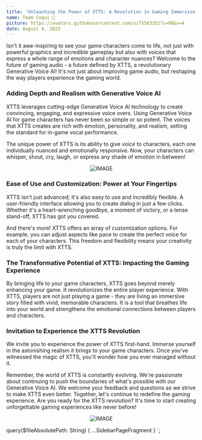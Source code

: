 ```yaml
---
title: 'Unleashing the Power of XTTS: A Revolution in Gaming Immersion'
name: Team Coqui 🐸
picture: https://avatars.githubusercontent.com/u/75583352?s=96&v=4
date: August 9, 2023
---
```



Isn't it awe-inspiring to see your game characters come to life, not just with powerful
graphics and incredible gameplay but also with voices that express a whole range of
emotions and character nuances? Welcome to the future of gaming audio - a future defined
by XTTS, a revolutionary Generative Voice AI! It's not just about improving game audio,
but reshaping the way players experience the gaming world.

### Adding Depth and Realism with Generative Voice AI

XTTS leverages cutting-edge Generative Voice AI technology to create convincing, engaging,
and expressive voice overs. Using Generative Voice AI for game characters has never been
so simple or so potent. The voices that XTTS creates are rich with emotion, personality,
and realism, setting the standard for in-game vocal performance.

The unique power of XTTS is its ability to give _voice_ to characters, each one individually
nuanced and emotionally responsive. Now, your characters can whisper, shout, cry, laugh,
or express any shade of emotion in between!

<div align="center">

<Link to="https://app.coqui.ai/auth/signup">

![IMAGE](../../../data/images/blog/posts/blog-unleashing-the-power-of-xtt-try-now-for-free.png)

</Link>

</div>

### Ease of Use and Customization: Power at Your Fingertips

XTTS isn't just advanced; it's also easy to use and incredibly flexible. A user-friendly
interface allowing you to create dialog in just a few clicks. Whether it's a heart-wrenching
goodbye, a moment of victory, or a tense stand-off, XTTS has got you covered.

And there's more! XTTS offers an array of customization options. For example, you can
adjust aspects like pace to create the perfect voice for each of your characters. This
freedom and flexibility means your creativity is truly the limit with XTTS.

### The Transformative Potential of XTTS: Impacting the Gaming Experience

By bringing life to your game characters, XTTS goes beyond merely enhancing your game.
It revolutionizes the entire player experience. With XTTS, players are not just playing
a game - they are living an immersive story filled with vivid, memorable characters.
It is a tool that breathes life into your world and strengthens the emotional connections
between players and characters.

### Invitation to Experience the XTTS Revolution

We invite you to experience the power of XTTS first-hand. Immerse yourself in the
astonishing realism it brings to your game characters. Once you've witnessed the magic of
XTTS, you'll wonder how you ever managed without it.

Remember, the world of XTTS is constantly evolving. We're passionate about continuing to
push the boundaries of what's possible with our Generative Voice AI. We welcome your feedback
and questions as we strive to make XTTS even better. Together, let's continue to redefine the
gaming experience. Are you ready for the XTTS revolution? It's time to start creating
unforgettable gaming experiences like never before!

<div align="center">

<Link to="https://app.coqui.ai/auth/signup">

![IMAGE](../../../data/images/blog/posts/blog-unleashing-the-power-of-xtt-try-now-for-free.png)

</Link>

</div>

  query($fileAbsolutePath: String) {
    ...SidebarPageFragment
  }
`;

